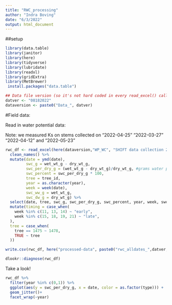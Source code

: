 ```yaml
---
title: "RWC_processing"
author: "Indra Boving"
date: "6/3/2022"
output: html_document
---
```


##setup

```r
library(data.table)
library(janitor)
library(here)
library(tidyverse)
library(lubridate)
library(readxl)
library(gridExtra)
library(MetBrewer)
 install.packages("data.table")
```


```r
## Data file version (so it's not hard coded in every read_excel() call)
datver <- "08182022"
dataversion <- paste0("Data_", datver)
```

#Field data: 

Read in water potential data:

Note: we measured Ks on stems collected on "2022-04-25" "2022-03-27" "2022-04-12" and "2022-05-23"

```r
rwc_df <- read_excel(here(dataversion,"WP_WC", "SHIFT data collection 2022.xlsx"), sheet="RWC DATA", skip=0, na = "NA") %>% 
  clean_names() %>% 
  mutate(date = ymd(date), 
         swc_g = wet_wt_g - dry_wt_g,
         swc_per_dry_g = (wet_wt_g - dry_wt_g)/dry_wt_g, #grams water per gram dry weight
         swc_percent = swc_per_dry_g * 100, 
         tree = tree_id, 
         year = as.character(year), 
         week = week(date), 
         swc_ww_g = wet_wt_g, 
         swc_dw_g = dry_wt_g) %>% 
  select(date, tree, swc_g, swc_per_dry_g, swc_percent, year, week, swc_ww_g, swc_dw_g, type, rep) %>% 
  mutate(timing = case_when(
    week %in% c(11, 13, 14) ~ "early", 
    week %in% c(15, 18, 19, 21) ~ "late", 
  ), 
  tree = case_when(
    tree == 1475 ~ 1478, 
    TRUE ~ tree
  ))

write.csv(rwc_df, here("processed-data", paste0("rwc_alldates_",datver,".csv")))

dlookr::diagnose(rwc_df)
```

Take a look! 

```r
rwc_df %>% 
  filter(year %in% c(0,1)) %>% 
  ggplot(aes(y = swc_per_dry_g, x = date, color = as.factor(type))) +
  geom_jitter()+
  facet_wrap(~year) 
```


